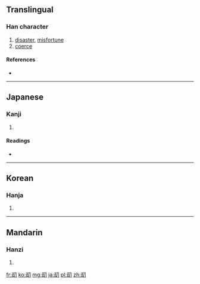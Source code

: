 ==Translingual==

===Han character===
{{Han char|rn=18|rad=刀|as=05|sn=7|four=|canj=土戈尸竹 (GISH)}}

# [[disaster]], [[misfortune]]
# [[coerce]]

====References====
* {{Han ref|kx=0138.150|dkj=01927|dj=0313.030|hdz=10327.200|uh=5227|ud=21031}}

----

==Japanese==

===Kanji===
{{ja-kanji|grade=|rs=刀05}}

# {{defn|Japanese|sort=刀05}}

====Readings====
* {{ja-readings|on=[[ごう]] (gō), [[きょう]] (kyō), [[こう]] (kō)|kun=[[おびゃかす]] (obyakasu)}}

----

==Korean==

===Hanja===
{{ko-hanja|hangeul=겁|rv=geop|mr=kŏp}}

# {{defn|Korean|sort=刀05}}

----

==Mandarin==

===Hanzi===
{{cmn-hanzi|pin=[[jié]] ([[jie2]])|wg=chieh<sup>2</sup>}}

# {{defn|Mandarin|sort=刀05}}

[[fr:刧]]
[[ko:刧]]
[[mg:刧]]
[[ja:刧]]
[[pl:刧]]
[[zh:刧]]